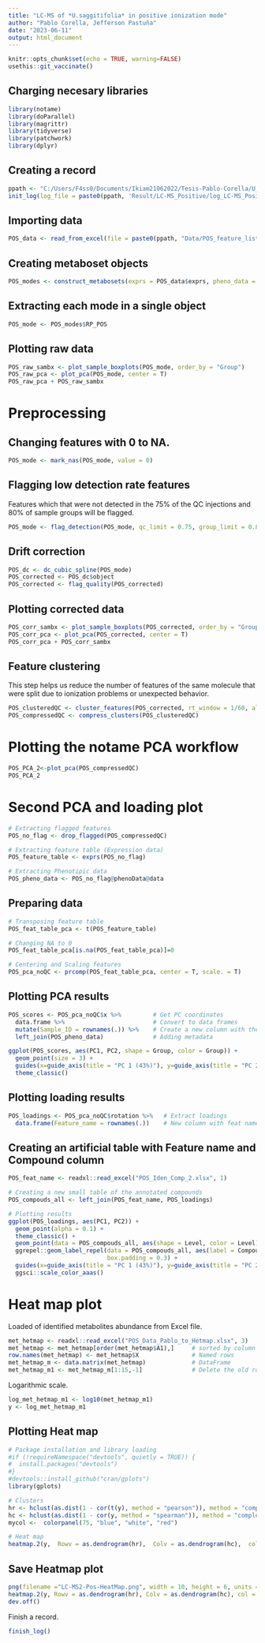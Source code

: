 ```yaml
---
title: "LC-MS of *U.saggitifolia* in positive ionization mode"
author: "Pablo Corella, Jefferson Pastuña"
date: "2023-06-11"
output: html_document
---
```


```r
knitr::opts_chunk$set(echo = TRUE, warning=FALSE)
usethis::git_vaccinate()
```

## Charging necesary libraries

```r
library(notame)  
library(doParallel) 
library(magrittr)  
library(tidyverse) 
library(patchwork) 
library(dplyr)
```

## Creating a record

```r
ppath <- "C:/Users/F4ss0/Documents/Ikiam21062022/Tesis-Pablo-Corella/U_sagittifolia_tubers/"
init_log(log_file = paste0(ppath, 'Result/LC-MS_Positive/log_LC-MS_Positive.txt'))
```

## Importing data

```r
POS_data <- read_from_excel(file = paste0(ppath, "Data/POS_feature_list.xlsx"), sheet = 1, corner_row = 4, corner_column = "E", split_by = c("Column", "Ion mode"))
```

## Creating metaboset objects

```r
POS_modes <- construct_metabosets(exprs = POS_data$exprs, pheno_data = POS_data$pheno_data, feature_data = POS_data$feature_data, group_col = "Group")
```

## Extracting each mode in a single object

```r
POS_mode <- POS_modes$RP_POS
```

## Plotting raw data

```r
POS_raw_sambx <- plot_sample_boxplots(POS_mode, order_by = "Group")
POS_raw_pca <- plot_pca(POS_mode, center = T)
POS_raw_pca + POS_raw_sambx
```

# Preprocessing

## Changing features with 0 to NA.

```r
POS_mode <- mark_nas(POS_mode, value = 0)
```

## Flagging low detection rate features

Features which that were not detected in the 75% of the QC injections and 80% of sample groups will be flagged.

```r
POS_mode <- flag_detection(POS_mode, qc_limit = 0.75, group_limit = 0.80)
```

## Drift correction 

```r
POS_dc <- dc_cubic_spline(POS_mode)
POS_corrected <- POS_dc$object
POS_corrected <- flag_quality(POS_corrected)
```

## Plotting corrected data

```r
POS_corr_sambx <- plot_sample_boxplots(POS_corrected, order_by = "Group")
POS_corr_pca <- plot_pca(POS_corrected, center = T) 
POS_corr_pca + POS_corr_sambx
```

## Feature clustering 

This step helps us reduce the number of features of the same molecule that were split due to ionization problems or unexpected behavior.

```r
POS_clusteredQC <- cluster_features(POS_corrected, rt_window = 1/60, all_features = T, corr_thresh = 0.9, d_thresh = 0.8 )
POS_compressedQC <- compress_clusters(POS_clusteredQC)
```

# Plotting the notame PCA workflow

```r
POS_PCA_2<-plot_pca(POS_compressedQC)
POS_PCA_2
```

# Second PCA and loading plot

```r
# Extracting flagged features
POS_no_flag <- drop_flagged(POS_compressedQC)

# Extracting feature table (Expression data)
POS_feature_table <- exprs(POS_no_flag)

# Extracting Phenotipic data
POS_pheno_data <- POS_no_flag@phenoData@data
```

## Preparing data

```r
# Transposing feature table 
POS_feat_table_pca <- t(POS_feature_table)

# Changing NA to 0 
POS_feat_table_pca[is.na(POS_feat_table_pca)]=0

# Centering and Scaling features
POS_pca_noQC <- prcomp(POS_feat_table_pca, center = T, scale. = T)
```

## Plotting PCA results

```r
POS_scores <- POS_pca_noQC$x %>%         # Get PC coordinates
  data.frame %>%                         # Convert to data frames
  mutate(Sample_ID = rownames(.)) %>%    # Create a new column with the sample names
  left_join(POS_pheno_data)              # Adding metadata

ggplot(POS_scores, aes(PC1, PC2, shape = Group, color = Group)) +
  geom_point(size = 3) +
  guides(x=guide_axis(title = "PC 1 (43%)"), y=guide_axis(title = "PC 2 (20%)")) +
  theme_classic()
```  

## Plotting loading results

```r
POS_loadings <- POS_pca_noQC$rotation %>%   # Extract loadings
  data.frame(Feature_name = rownames(.))    # New column with feat name
```

## Creating an artificial table with Feature name and Compound column

```r
POS_feat_name <- readxl::read_excel("POS_Iden_Comp_2.xlsx", 1)

# Creating a new small table of the annotated compounds
POS_compouds_all <- left_join(POS_feat_name, POS_loadings)

# Plotting results
ggplot(POS_loadings, aes(PC1, PC2)) + 
  geom_point(alpha = 0.1) +
  theme_classic() + 
  geom_point(data = POS_compouds_all, aes(shape = Level, color = Level), size = 3) +
  ggrepel::geom_label_repel(data = POS_compouds_all, aes(label = Compound),
                            box.padding = 0.3) +
  guides(x=guide_axis(title = "PC 1 (43%)"), y=guide_axis(title = "PC 2 (20%)")) +
  ggsci::scale_color_aaas()
```

# Heat map plot

Loaded of identified metabolites abundance from Excel file.

```r
met_hetmap <- readxl::read_excel("POS_Data_Pablo_to_Hetmap.xlsx", 3)
met_hetmap <- met_hetmap[order(met_hetmap$A1),]     # sorted by column
row.names(met_hetmap) <- met_hetmap$X               # Named rows
met_hetmap_m <- data.matrix(met_hetmap)             # DataFrame
met_hetmap_m1 <- met_hetmap_m[1:15,-1]              # Delete the old rows with name
```

Logarithmic scale.

```r
log_met_hetmap_m1 <- log10(met_hetmap_m1)
y <- log_met_hetmap_m1
```

## Plotting Heat map

```r
# Package installation and library loading
#if (!requireNamespace("devtools", quietly = TRUE)) {
#  install.packages("devtools")
#}
#devtools::install_github("cran/gplots")
library(gplots)

# Clusters
hr <- hclust(as.dist(1 - cor(t(y), method = "pearson")), method = "complete")
hc <- hclust(as.dist(1 - cor(y, method = "spearman")), method = "complete")
mycol <-  colorpanel(75, "blue", "white", "red")

# Heat map
heatmap.2(y,  Rowv = as.dendrogram(hr),  Colv = as.dendrogram(hc),  col = mycol,  density.info = "none",  trace = "none",  dendrogram = "both",  scale = "row",  labRow = NULL,  labCol = NULL,  margins = c(4, 12),  key = TRUE,  keysize = 1.5,  key.xlab = NA,  key.ylab = NA,)
```

## Save Heatmap plot

```r
png(filename ="LC-MS2-Pos-HeatMap.png", width = 10, height = 6, units = "in", pointsize = 12, res=300)
heatmap.2(y, Rowv = as.dendrogram(hr), Colv = as.dendrogram(hc), col = mycol, density.info = "none", trace = "none", dendrogram = "both", scale = "row", labRow = NULL, labCol = NULL, margins = c(4, 12), key = TRUE, keysize = 0.7, key.xlab = NA, key.ylab = NA)
dev.off() 
```

Finish a record.

```r
finish_log()
```
